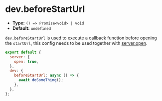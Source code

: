 # dev.beforeStartUrl

- **Type:** `() => Promise<void> | void`
- **Default:** `undefined`

`dev.beforeStartUrl` is used to execute a callback function before opening the `startUrl`, this config needs to be used together with [server.open](/config/server/open).

```js
export default {
  server: {
    open: true,
  },
  dev: {
    beforeStartUrl: async () => {
      await doSomeThing();
    },
  },
};
```
